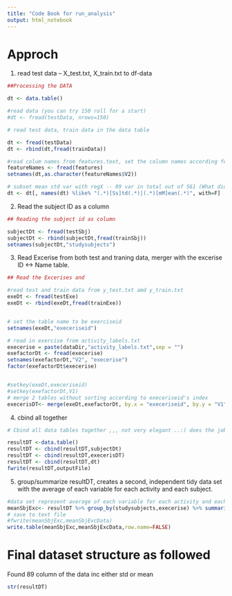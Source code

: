 ```yaml
---
title: "Code Book for run_analysis"
output: html_notebook
---
```


# Approch


1. read test data -- X_test.txt, X_train.txt to df-data

```r
##Processing the DATA

dt <- data.table()

#read data (you can try 150 roll for a start) 
#dt <- fread(testData, nrows=150)

# read test data, train data in the data table

dt <- fread(testData)
dt <- rbind(dt,fread(trainData))

#read colum names from features.text, set the column names according feature
featureNames <- fread(features)
setnames(dt,as.character(featureNames$V2))

# subset mean std var with regX -- 89 var in total out of 561 (What did you get?)
dt <- dt[, names(dt) %like% "(.*)[Ss]td(.*)|(.*)[mM]ean(.*)", with=F]

```


2. Read the subject ID as a column 

```r
## Reading the subject id as column

subjectDt <- fread(testSbj)
subjectDt <- rbind(subjectDt,fread(trainSbj))
setnames(subjectDt,"studysubjects")


```


3. Read Excerise from both test and traning data, merger with the excerise ID <-> Name table. 

```r
## Read the Excerises and 

#read test and train data from y_test.txt amd y_train.txt
exeDt <- fread(testExe)
exeDt <- rbind(exeDt,fread(trainExe))


# set the table name to be exerciseid
setnames(exeDt,"execeriseid")

# read in exercise from activity_labels.txt
execerise = paste(dataDir,"activity_labels.txt",sep = "")
exefactorDt <- fread(execerise)
setnames(exefactorDt,"V2", "execerise")
factor(exefactorDt$execerise)


#setkey(exeDt,execeriseid)
#setkey(exefactorDt,V1)
# merge 2 tables without sorting according to execeriseid's index
execerisDT<- merge(exeDt,exefactorDt, by.x = "execeriseid", by.y = "V1",all.x = T, sort = F)

```


4. cbind all together

```r
# Cbind all data tables together ,,, not very elegant ..:) does the job

resultDT <-data.table()
resultDT <- cbind(resultDT,subjectDt)
resultDT <- cbind(resultDT,execerisDT)
resultDT <- cbind(resultDT,dt)
fwrite(resultDT,outputFile)
```

5. group/summarize resultDT, creates a second, independent tidy data set with the average of each variable for each activity and each subject.

```r
#data set represent average of each variable for each activity and each subject
meanSbjExc<- resultDT %>% group_by(studysubjects,execerise) %>% summarise(across(names(dt),mean,na.rm = TRUE))
# save to text file
#fwrite(meanSbjExc,meanSbjExcData)
write.table(meanSbjExc,meanSbjExcData,row.name=FALSE)
```



# Final dataset structure as followed 

Found 89 column of the data inc either std or mean 

```r
str(resultDT)
```


